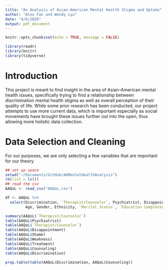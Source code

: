 ```yaml
---
title: "An Analysis of Asian-American Mental Health Stigma and Uptake"
author: "Alex Fan and Wendy Lyu"
date: "4/6/2020"
output: pdf_document
---
```


```r
knitr::opts_chunk$set(echo = TRUE, message = FALSE)
```

```r
library(readr)
library(knitr)
library(tidyverse)
```

# Introduction

This project is meant to find insight in the area of Asian-American mental health issues, specifically trying to find a relationship between discrimination mental health stigma as well as overall perception of their quality of life. While some prior research has been conducted, our project attempts to use more current data, which is important especially as social movements have brought these issues further out into the open, thus allowing more holistic data collection.

# Data Selection and Cleaning

For our purposes, we are only selecting a few variables that are important for our theory
```r
## set up space
setwd("~/Documents/GitHub/AAMentalHealthAnalysis")
rm(list = ls())
## read the csv
AAQoL <- read_csv("AAQoL.csv")

df <- AAQoL %>%
  select(Discrimination, `Therapist/Counselor`, Psychiatrist, Disappointment, Shame, Weakness, Treatment, Counseling,
         Age, Gender, Ethnicity, `Marital Status`, `Education Completed`, `US Born`, Income)

```




```r
summary(AAQoL$`Therapist/Counselor`)
table(AAQoL$Psychiatrist)
table(AAQoL$`Therapist/Counselor`)
table(AAQoL$Disappointment)
table(AAQoL$Shame)
table(AAQoL$Weakness)
table(AAQoL$Treatment)
table(AAQoL$Counseling)
table(AAQoL$Discrimination)

prop.table(table(AAQoL$Discrimination, AAQoL$Counseling))
```


